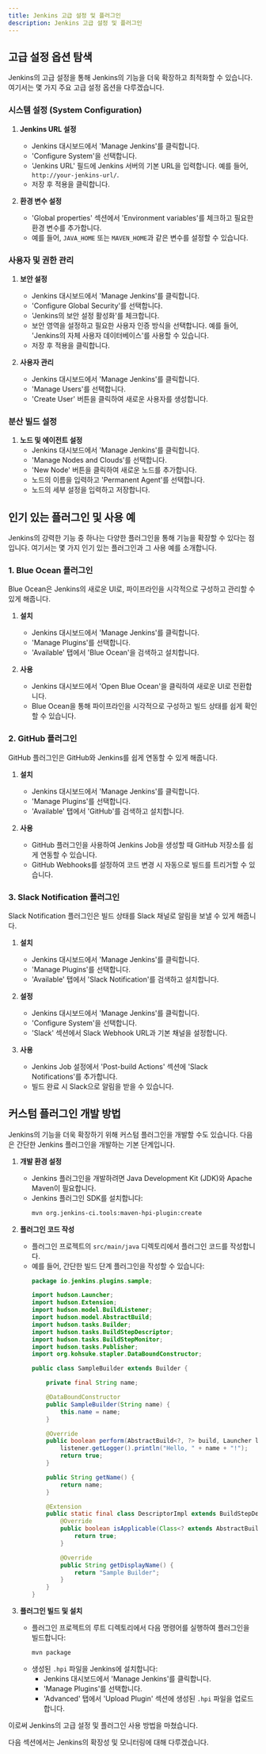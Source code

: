 ```yaml
---
title: Jenkins 고급 설정 및 플러그인
description: Jenkins 고급 설정 및 플러그인
---
```


## 고급 설정 옵션 탐색

Jenkins의 고급 설정을 통해 Jenkins의 기능을 더욱 확장하고 최적화할 수 있습니다. 여기서는 몇 가지 주요 고급 설정 옵션을 다루겠습니다.

### 시스템 설정 (System Configuration)

1. **Jenkins URL 설정**
   - Jenkins 대시보드에서 'Manage Jenkins'를 클릭합니다.
   - 'Configure System'을 선택합니다.
   - 'Jenkins URL' 필드에 Jenkins 서버의 기본 URL을 입력합니다. 예를 들어, `http://your-jenkins-url/`.
   - 저장 후 적용을 클릭합니다.

2. **환경 변수 설정**
   - 'Global properties' 섹션에서 'Environment variables'를 체크하고 필요한 환경 변수를 추가합니다.
   - 예를 들어, `JAVA_HOME` 또는 `MAVEN_HOME`과 같은 변수를 설정할 수 있습니다.

### 사용자 및 권한 관리

1. **보안 설정**
   - Jenkins 대시보드에서 'Manage Jenkins'를 클릭합니다.
   - 'Configure Global Security'를 선택합니다.
   - 'Jenkins의 보안 설정 활성화'를 체크합니다.
   - 보안 영역을 설정하고 필요한 사용자 인증 방식을 선택합니다. 예를 들어, 'Jenkins의 자체 사용자 데이터베이스'를 사용할 수 있습니다.
   - 저장 후 적용을 클릭합니다.

2. **사용자 관리**
   - Jenkins 대시보드에서 'Manage Jenkins'를 클릭합니다.
   - 'Manage Users'를 선택합니다.
   - 'Create User' 버튼을 클릭하여 새로운 사용자를 생성합니다.

### 분산 빌드 설정

1. **노드 및 에이전트 설정**
   - Jenkins 대시보드에서 'Manage Jenkins'를 클릭합니다.
   - 'Manage Nodes and Clouds'를 선택합니다.
   - 'New Node' 버튼을 클릭하여 새로운 노드를 추가합니다.
   - 노드의 이름을 입력하고 'Permanent Agent'를 선택합니다.
   - 노드의 세부 설정을 입력하고 저장합니다.

## 인기 있는 플러그인 및 사용 예

Jenkins의 강력한 기능 중 하나는 다양한 플러그인을 통해 기능을 확장할 수 있다는 점입니다. 여기서는 몇 가지 인기 있는 플러그인과 그 사용 예를 소개합니다.

### 1. Blue Ocean 플러그인

Blue Ocean은 Jenkins의 새로운 UI로, 파이프라인을 시각적으로 구성하고 관리할 수 있게 해줍니다.

1. **설치**
   - Jenkins 대시보드에서 'Manage Jenkins'를 클릭합니다.
   - 'Manage Plugins'를 선택합니다.
   - 'Available' 탭에서 'Blue Ocean'을 검색하고 설치합니다.

2. **사용**
   - Jenkins 대시보드에서 'Open Blue Ocean'을 클릭하여 새로운 UI로 전환합니다.
   - Blue Ocean을 통해 파이프라인을 시각적으로 구성하고 빌드 상태를 쉽게 확인할 수 있습니다.

### 2. GitHub 플러그인

GitHub 플러그인은 GitHub와 Jenkins를 쉽게 연동할 수 있게 해줍니다.

1. **설치**
   - Jenkins 대시보드에서 'Manage Jenkins'를 클릭합니다.
   - 'Manage Plugins'를 선택합니다.
   - 'Available' 탭에서 'GitHub'를 검색하고 설치합니다.

2. **사용**
   - GitHub 플러그인을 사용하여 Jenkins Job을 생성할 때 GitHub 저장소를 쉽게 연동할 수 있습니다.
   - GitHub Webhooks를 설정하여 코드 변경 시 자동으로 빌드를 트리거할 수 있습니다.

### 3. Slack Notification 플러그인

Slack Notification 플러그인은 빌드 상태를 Slack 채널로 알림을 보낼 수 있게 해줍니다.

1. **설치**
   - Jenkins 대시보드에서 'Manage Jenkins'를 클릭합니다.
   - 'Manage Plugins'를 선택합니다.
   - 'Available' 탭에서 'Slack Notification'를 검색하고 설치합니다.

2. **설정**
   - Jenkins 대시보드에서 'Manage Jenkins'를 클릭합니다.
   - 'Configure System'을 선택합니다.
   - 'Slack' 섹션에서 Slack Webhook URL과 기본 채널을 설정합니다.

3. **사용**
   - Jenkins Job 설정에서 'Post-build Actions' 섹션에 'Slack Notifications'를 추가합니다.
   - 빌드 완료 시 Slack으로 알림을 받을 수 있습니다.

## 커스텀 플러그인 개발 방법

Jenkins의 기능을 더욱 확장하기 위해 커스텀 플러그인을 개발할 수도 있습니다. 다음은 간단한 Jenkins 플러그인을 개발하는 기본 단계입니다.

1. **개발 환경 설정**
   - Jenkins 플러그인을 개발하려면 Java Development Kit (JDK)와 Apache Maven이 필요합니다.
   - Jenkins 플러그인 SDK를 설치합니다:
     ```sh
     mvn org.jenkins-ci.tools:maven-hpi-plugin:create
     ```

2. **플러그인 코드 작성**
   - 플러그인 프로젝트의 `src/main/java` 디렉토리에서 플러그인 코드를 작성합니다.
   - 예를 들어, 간단한 빌드 단계 플러그인을 작성할 수 있습니다:
     ```java
     package io.jenkins.plugins.sample;

     import hudson.Launcher;
     import hudson.Extension;
     import hudson.model.BuildListener;
     import hudson.model.AbstractBuild;
     import hudson.tasks.Builder;
     import hudson.tasks.BuildStepDescriptor;
     import hudson.tasks.BuildStepMonitor;
     import hudson.tasks.Publisher;
     import org.kohsuke.stapler.DataBoundConstructor;

     public class SampleBuilder extends Builder {

         private final String name;

         @DataBoundConstructor
         public SampleBuilder(String name) {
             this.name = name;
         }

         @Override
         public boolean perform(AbstractBuild<?, ?> build, Launcher launcher, BuildListener listener) {
             listener.getLogger().println("Hello, " + name + "!");
             return true;
         }

         public String getName() {
             return name;
         }

         @Extension
         public static final class DescriptorImpl extends BuildStepDescriptor<Builder> {
             @Override
             public boolean isApplicable(Class<? extends AbstractBuild> jobType) {
                 return true;
             }

             @Override
             public String getDisplayName() {
                 return "Sample Builder";
             }
         }
     }
     ```

3. **플러그인 빌드 및 설치**
   - 플러그인 프로젝트의 루트 디렉토리에서 다음 명령어를 실행하여 플러그인을 빌드합니다:
     ```sh
     mvn package
     ```
   - 생성된 `.hpi` 파일을 Jenkins에 설치합니다:
     - Jenkins 대시보드에서 'Manage Jenkins'를 클릭합니다.
     - 'Manage Plugins'를 선택합니다.
     - 'Advanced' 탭에서 'Upload Plugin' 섹션에 생성된 `.hpi` 파일을 업로드합니다.


이로써 Jenkins의 고급 설정 및 플러그인 사용 방법을 마쳤습니다. 

다음 섹션에서는 Jenkins의 확장성 및 모니터링에 대해 다루겠습니다.